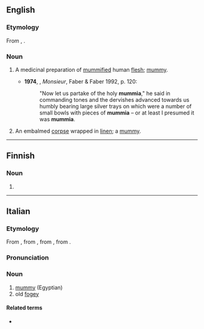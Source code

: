 ==English==

===Etymology===
From {{uder|en|LL.|mummia}}, {{m|la|mumia}}.

===Noun===
{{en-noun|~}}

# {{lb|en|historical}} A medicinal preparation of [[mummified]] human [[flesh]]; [[mummy]].
#* '''1974''', {{w|Lawrence Durrell}}, ''Monsieur'', Faber & Faber 1992, p. 120:
#*: "Now let us partake of the holy '''mummia'''," he said in commanding tones and the dervishes advanced towards us humbly bearing large silver trays on which were a number of small bowls with pieces of '''mummia''' – or at least I presumed it was '''mummia'''.
# {{lb|en|historical}} An embalmed [[corpse]] wrapped in [[linen]]; a [[mummy]].

----

==Finnish==

===Noun===
{{head|fi|noun form}}

# {{fi-form of|case=partitive|pl=singular|mummi}}

----

==Italian==

===Etymology===
From {{uder|it|ML.|mumia}}, from {{uder|it|ar|مُومِيَاء}}, from {{uder|it|fa|مومیا|sc=fa-Arab|tr=mumyā}}, from {{m|fa|موم|tr=mum||wax|sc=fa-Arab}}.

===Pronunciation===
{{it-pr|mùmmia}}

===Noun===
{{it-noun|f}}

# [[mummy]] (Egyptian)
# old [[fogey]]

====Related terms====
* {{l|it|mummificare}}